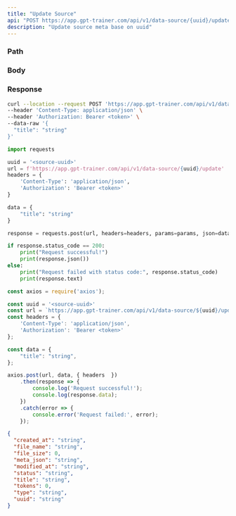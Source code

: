 ```yaml
---
title: "Update Source"
api: "POST https://app.gpt-trainer.com/api/v1/data-source/{uuid}/update"
description: "Update source meta base on uuid"
---
```


### Path

<ParamField path="uuid" type="string" required/>

### Body

<ParamField body="title" type="string" required/>

### Response

<ResponseField name="created_at" type="string"/>
<ResponseField name="file_name" type="string"/>
<ResponseField name="file_size" type="number"/>
<ResponseField name="meta_json" type="string"/>
<ResponseField name="modified_at" type="string"/>
<ResponseField name="status" type="string"/>
<ResponseField name="title" type="string"/>
<ResponseField name="type" type="string"/>
<ResponseField name="tokens" type="number"/>
<ResponseField name="uuid" type="string"/>

<RequestExample>

```bash Curl
curl --location --request POST 'https://app.gpt-trainer.com/api/v1/data-source/{uuid}/update' \
--header 'Content-Type: application/json' \
--header 'Authorization: Bearer <token>' \
--data-raw '{
  "title": "string"
}'
```

```py Python
import requests

uuid = '<source-uuid>'
url = f'https://app.gpt-trainer.com/api/v1/data-source/{uuid}/update'
headers = {
    'Content-Type': 'application/json',
    'Authorization': 'Bearer <token>'
}

data = {
    "title": "string"
}

response = requests.post(url, headers=headers, params=params, json=data)

if response.status_code == 200:
    print("Request successful!")
    print(response.json())
else:
    print("Request failed with status code:", response.status_code)
    print(response.text)
```

```ts JavaScript
const axios = require('axios');

const uuid = '<source-uuid>'
const url = `https://app.gpt-trainer.com/api/v1/data-source/${uuid}/update`;
const headers = {
    'Content-Type': 'application/json',
    'Authorization': 'Bearer <token>'
};

const data = {
    "title": "string",
};

axios.post(url, data, { headers  })
    .then(response => {
        console.log('Request successful!');
        console.log(response.data);
    })
    .catch(error => {
        console.error('Request failed:', error);
    });
```

</RequestExample>

<ResponseExample>

```json Response
{
  "created_at": "string",
  "file_name": "string",
  "file_size": 0,
  "meta_json": "string",
  "modified_at": "string",
  "status": "string",
  "title": "string",
  "tokens": 0,
  "type": "string",
  "uuid": "string"
}

```

</ResponseExample>
